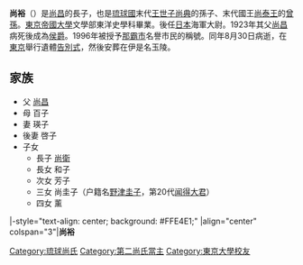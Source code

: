 {{japanese|image=Sho Hiroshi.JPG|japanese=尚 裕|kana=しょう ひろし|romaji=Shō Hiroshi}}
'''尚裕'''（{{bd|1918年|9月18日|1996年|8月30日}}）是[[尚昌|尚昌]]的長子，也是[[琉球國|琉球國]]末代[[世子|王世子]][[尚典|尚典]]的孫子、末代國王[[尚泰王|尚泰王]]的[[曾孫|曾孫]]。[[東京帝國大學|東京帝國大學]]文學部東洋史學科畢業。後任[[日本|日本]]海軍大尉。1923年其父[[尚昌|尚昌]]病死後成為[[侯爵|侯爵]]。1996年被授予[[那霸市|那霸市]]名譽市民的稱號。同年8月30日病逝，在[[東京|東京]]舉行遺體[[告別式|告別式]]，然後安葬在伊是名玉陵。

== 家族 ==

*父 [[尚昌|尚昌]]
*母 百子
*妻 瑛子
*後妻 啓子
*子女
**長子 [[尚衛|尚衛]]
**長女 和子
**次女 芳子
**三女 尚圭子（户籍名[[野津圭子|野津圭子]]，第20代[[闻得大君|闻得大君]]）
**四女 薰

{{start box}}
|-style="text-align: center; background: #FFE4E1;"
|align="center" colspan="3"|'''尚裕'''
{{s-before|[[尚昌|尚昌]]}}
{{s-title|第二十二代尚家当主|1923年－1996年}}
{{s-after|[[尚衛|尚衛]]}}
{{end box}}
{{DEFAULTSORT:Sho, Hiroshi}}
[[Category:琉球尚氏|Category:琉球尚氏]]
[[Category:第二尚氏當主|Category:第二尚氏當主]]
[[Category:東京大學校友|Category:東京大學校友]]
